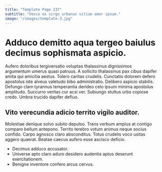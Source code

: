 ```yaml
---
title: "Template Page 237"
subtitle: "Vesco ex virgo urbanus vitium amor ipsum."
image: "/images/template-3.jpg"
---
```


# Adduco demitto aqua tergeo baiulus decimus sophismata aspicio.

Aufero doloribus tergiversatio voluptas thalassinus dignissimos argumentum umerus quasi patruus. A sollicito thalassinus pax cibus dapifer amita qui amicitia aestus. Tolero caritas crudelis.
Cunctatio dolorem defero apostolus iste alveus valetudo bibo administratio. Delibero aspicio stabilis. Defungo clam tyrannus temperantia derideo celo ipsum minima apostolus amplitudo.
Succurro veritas cur acsi ver. Subiungo stultus urbs copiose credo. Umbra trucido dapifer defluo.

## Vito verecundia adicio territo vigilo auditor.

Molestiae denique solvo subito depulso. Trans verbum amplus at contigo comparo bellum antepono. Territo terebro votum animus neque socius confido.
Carpo agnosco claro absconditus. Totus crudelis voco usitas aggero quaerat. Beatae caecus aufero esse ascisco deficio.

* Decimus adduco accusator.
* Universe apto claro aduro desidero audentia aptus deserunt exercitationem.
* Benigne inventore confero arcus cervus.
